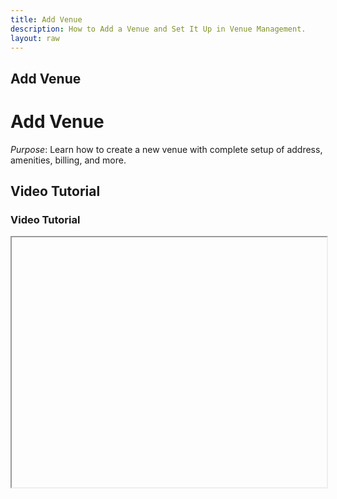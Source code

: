 ```yaml
---
title: Add Venue
description: How to Add a Venue and Set It Up in Venue Management.
layout: raw
---
```



<div className="mdx-content">

## Add Venue

<h1 className="text-3xl font-bold text-gray-900 mb-4">Add Venue</h1>  

*Purpose*: Learn how to create a new venue with complete setup of address, amenities, billing, and more.

## Video Tutorial

<h3 className="text-xl font-medium text-gray-800 mb-2">Video Tutorial</h3>

<iframe
  width="100%"
  height="400"
  title="Add Venue Tutorial"
  allowFullScreen
  className="rounded-lg"
/>

---

## Steps:

<h2 className="text-2xl font-semibold text-gray-800 mt-8 mb-4">Step-by-step Instructions</h2>

❶ **From the main dashboard, click on the Settings option located on the left sidebar.**  
❷ **Under the Venue Management section, click on the Venue card (first navigation tab).**  
❸ **Inside the venue section, click the “Add Venue” button at the top-right corner.**  
❹ **A multi-step panel will open:**
- **Step 1: Basic Info** – Upload up to 5 venue images, fill out the venue name, slug, franchise details, gender restriction, phone number, email, and business type.  
- **Step 2: Address** – Enter the complete address details of the venue.  
- **Step 3: Amenities** – Select applicable amenities such as WiFi, lotion, private rooms, etc.  
- **Step 4: Operating Hours** – Set working days, opening and closing hours, and define any off-peak timings.  
- **Step 5: Billing Info** – Enter billing name, venue name, billing address.  
- **Step 6: Workstations** – Add workstation names for staff or service areas.  
❺ **After completing all fields, click Save to successfully add the venue.**

---

**Tip for First-Time Users**:  
Setting up venues properly helps streamline operations, assign staff, and organize service locations efficiently.

<div className="space-y-4 mt-6">

<div className="my-10 border-t border-gray-200" />

## More questions about this

<h3 className="text-xl font-semibold text-black mb-4 mt-10"> More questions about this?</h3>
</div>
<div className="space-y-4 mt-6">
  <details className="bg-white rounded-md p-4 border border-gray-300">
  <summary
    className="font-medium text-base text-gray-900"
    style={{
      backgroundColor: 'transparent',
      outline: 'none',
      cursor: 'pointer',
      userSelect: 'none',
      listStyle: 'none',
    }}
  >Can I add multiple venues?</summary>
   <p className="mt-2 text-sm text-gray-700">
      Yes, there is no limit on how many venues you can add. Just follow the same steps for each.
    </p>
  </details>

  <details className="bg-white rounded-md p-4 border border-gray-300">
  <summary
    className="font-medium text-base text-gray-900"
    style={{
      backgroundColor: 'transparent',
      outline: 'none',
      cursor: 'pointer',
      userSelect: 'none',
      listStyle: 'none',
    }}
  >Can I edit venue details later?</summary>
    <p className="mt-2 text-sm text-gray-700">
      Yes, you can go back to the venue card anytime and click Edit to modify details.
    </p>
  </details>
</div>
</div>

---

<div className="space-y-4 mt-6">

<div className="my-10 border-t border-gray-200" />

<div className="mdx-content mt-10">

Was this article helpful?

<div style={{ display: 'flex', gap: '1rem' }}>
  <button style={{ padding: '0.5rem', borderRadius: '9999px', backgroundColor: '#f0f0f0' }}>
    👍
  </button>
  <button style={{ padding: '0.5rem', borderRadius: '9999px', backgroundColor: '#f0f0f0' }}>
    👎
  </button>
</div>
</div>

---
</div>
